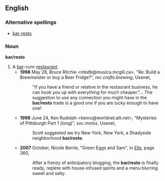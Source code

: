 ==English==
===Alternative spellings===
*[[bar-resto]]
===Noun===
'''bar/resto'''
#A [[bar]]-cum-[[restaurant]].
#*'''1998''' May 28, Bruce Ritchie <mbdb@musica.mcgill.ca>, "Re: Build a Brewmeister or buy a Beer Fridge?", ''rec.crafts.brewing'', Usenet,
#*:"If you have a friend or relative in the restaurant business, he can hook you up with everything for much cheaper."... The suggestion to use any connection you might have in the '''bar/resto''' trade is a good one if you are lucky enough to have one!
#*'''1998''' June 24, Ken Rudolph <kenru@worldnet.att.net>, "Mysteries of Pittsburgh Part 1 (long)", ''soc.motss'', Usenet,
#*:Scott suggested we try New York, New York, a Shadyside neighborhood '''bar/resto'''.
#*'''2007''' October, Nicole Berrie, "Green Eggs and Sam", in [[w:Elle|''Elle'']], page 360,
#*:After a frenzy of anticipatory blogging, the '''bar/resto''' is finally ready, replete with house-infused spirits and a menu blurring sweet and salty.
